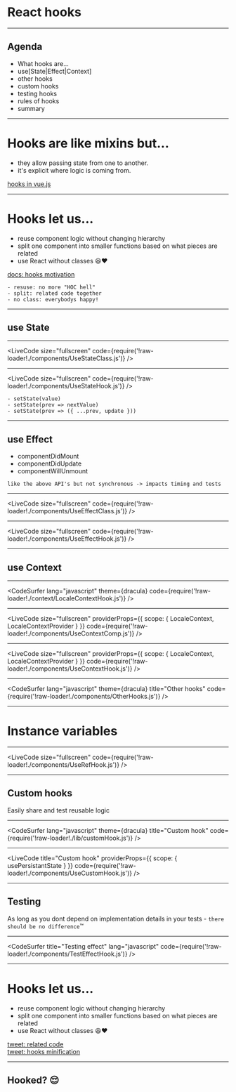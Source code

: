 
<Head>
  <title>React hooks</title>
</Head>

# React hooks

---

## Agenda

- What hooks are...
- use[State|Effect|Context]
- other hooks
- custom hooks
- testing hooks
- rules of hooks
- summary

---

# Hooks are like mixins but...

- they allow passing state from one to another.
- it's explicit where logic is coming from.

[hooks in vue.js](https://css-tricks.com/what-hooks-mean-for-vue)

---

# Hooks let us...

- reuse component logic without changing hierarchy
- split one component into smaller functions based on what pieces are related
- use React without classes 😆❤️

[docs: hooks motivation](https://reactjs.org/docs/hooks-intro.html#motivation)

```notes
- resuse: no more "HOC hell"
- split: related code together
- no class: everybodys happy!
```

---

## use State

---

<LiveCode size="fullscreen" code={require('!raw-loader!./components/UseStateClass.js')} />

---

<LiveCode size="fullscreen" code={require('!raw-loader!./components/UseStateHook.js')} />

```notes
- setState(value)
- setState(prev => nextValue)
- setState(prev => ({ ...prev, update }))
```

---

## use Effect

- componentDidMount
- componentDidUpdate
- componentWillUnmount

```notes
like the above API's but not synchronous -> impacts timing and tests
```

---

<LiveCode size="fullscreen" code={require('!raw-loader!./components/UseEffectClass.js')} />

---

<LiveCode size="fullscreen" code={require('!raw-loader!./components/UseEffectHook.js')} />

---

## use Context

---

<CodeSurfer
  lang="javascript"
  theme={dracula}
  code={require('!raw-loader!./context/LocaleContextHook.js')}
/>

---

<LiveCode
  size="fullscreen"
  providerProps={{
    scope: { LocaleContext, LocaleContextProvider }
  }}
  code={require('!raw-loader!./components/UseContextComp.js')}
/>

---

<LiveCode
  size="fullscreen"
  providerProps={{
    scope: { LocaleContext, LocaleContextProvider }
  }}
  code={require('!raw-loader!./components/UseContextHook.js')}
/>

---

<CodeSurfer
  lang="javascript"
  theme={dracula}
  title="Other hooks"
  code={require('!raw-loader!./components/OtherHooks.js')}
/>

---

# Instance variables

---

<LiveCode size="fullscreen" code={require('!raw-loader!./components/UseRefHook.js')} />

---

## Custom hooks

Easily share and test reusable logic

---

<CodeSurfer
  lang="javascript"
  theme={dracula}
  title="Custom hook"
  code={require('!raw-loader!./lib/customHook.js')}
/>

---

<LiveCode
  title="Custom hook"
  providerProps={{
    scope: { usePersistantState }
  }}
  code={require('!raw-loader!./components/UseCustomHook.js')}
/>

---

## Testing

As long as you dont depend on implementation details in your tests - `there should be no difference`™

---

<CodeSurfer
  title="Testing effect"
  lang="javascript"
  code={require('!raw-loader!./components/TestEffectHook.js')}
/>

---

# Hooks let us...

- reuse component logic without changing hierarchy
- split one component into smaller functions based on what pieces are related
- use React without classes 😆❤️

[tweet: related code](https://twitter.com/threepointone/status/1056594421079261185)  
[tweet: hooks minification](https://twitter.com/jamiebuilds/status/1056015484364087297)

---

## Hooked? 😌
